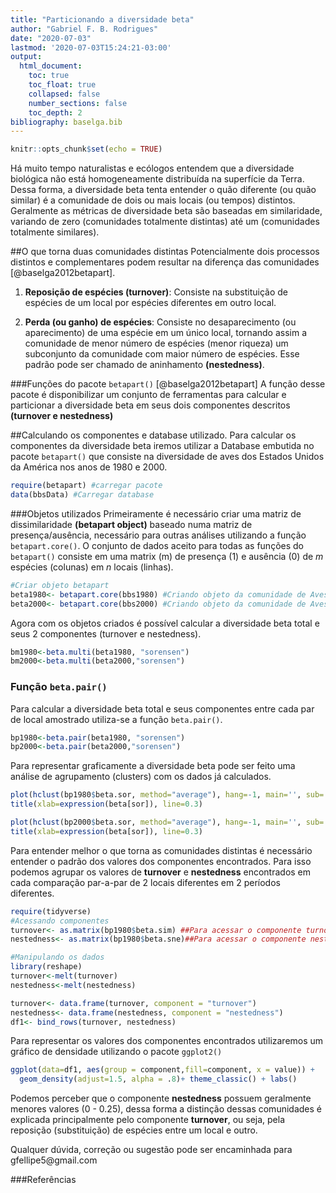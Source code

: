 ```yaml
---
title: "Particionando a diversidade beta"
author: "Gabriel F. B. Rodrigues"
date: "2020-07-03"
lastmod: '2020-07-03T15:24:21-03:00'
output: 
  html_document:
    toc: true
    toc_float: true
    collapsed: false
    number_sections: false
    toc_depth: 2
bibliography: baselga.bib
---
```


```r
knitr::opts_chunk$set(echo = TRUE)
```


Há muito tempo naturalistas e ecólogos entendem que a diversidade biológica não está homogeneamente distribuída na superfície da Terra. Dessa forma, a diversidade beta tenta entender o quão diferente (ou quão similar) é a comunidade de dois ou mais locais (ou tempos) distintos. Geralmente as métricas de diversidade beta são baseadas em similaridade, variando de zero (comunidades totalmente distintas) até um (comunidades totalmente similares). 

##O que torna duas comunidades distintas
Potencialmente dois processos distintos e complementares podem resultar na diferença das comunidades [@baselga2012betapart]. 

  1. **Reposição de espécies (turnover)**: Consiste na substituição de espécies de um local por espécies diferentes em outro local.
  
  2. **Perda (ou ganho) de espécies**: Consiste no desaparecimento (ou aparecimento) de uma espécie em um único local, tornando assim a comunidade de menor número de espécies (menor riqueza) um subconjunto da comunidade com maior número de espécies. Esse padrão pode ser chamado de aninhamento **(nestedness)**.  

###Funções do pacote `betapart()` [@baselga2012betapart]
A função desse pacote é disponibilizar um conjunto de ferramentas para calcular e particionar a diversidade beta em seus dois componentes descritos **(turnover e nestedness)**

##Calculando os componentes e database utilizado.
Para calcular os componentes da diversidade beta iremos utilizar a Database embutida no pacote `betapart()` que consiste na diversidade de aves dos Estados Unidos da América nos anos de 1980 e 2000. 

```r
require(betapart) #carregar pacote
data(bbsData) #Carregar database
```

###Objetos utilizados
Primeiramente é necessário criar uma matriz de dissimilaridade **(betapart object)**  baseado numa matriz de presença/ausência, necessário para outras  análises utilizando a função `betapart.core()`. O conjunto de dados aceito para todas as funções do `betapart()` consiste em uma matrix (m) de presença (1) e ausência (0) de *m* espécies (colunas) em *n* locais (linhas). 

```r
#Criar objeto betapart
beta1980<- betapart.core(bbs1980) #Criando objeto da comunidade de Aves de 1980
beta2000<- betapart.core(bbs2000) #Criando objeto da comunidade de Aves de 2000

```

Agora com os objetos criados é possível calcular a diversidade beta total e seus 2 componentes (turnover e nestedness). 
```r
bm1980<-beta.multi(beta1980, "sorensen")
bm2000<-beta.multi(beta2000,"sorensen")

```
### Função `beta.pair()`
Para calcular a diversidade beta total e seus componentes entre cada par de local amostrado utiliza-se a função `beta.pair()`.

```r
bp1980<-beta.pair(beta1980, "sorensen")
bp2000<-beta.pair(beta2000,"sorensen")
```

Para representar graficamente a diversidade beta pode ser feito uma análise de agrupamento (clusters) com os dados já calculados. 

```r
plot(hclust(bp1980$beta.sor, method="average"), hang=-1, main='', sub='', xlab='') 
title(xlab=expression(beta[sor]), line=0.3)

```
```r
plot(hclust(bp2000$beta.sor, method="average"), hang=-1, main='', sub='', xlab='') 
title(xlab=expression(beta[sor]), line=0.3)
```

Para entender melhor o que torna as comunidades distintas é necessário entender o padrão dos valores dos componentes encontrados. Para isso podemos agrupar os valores de **turnover** e **nestedness** encontrados em cada comparação par-a-par de 2 locais diferentes em 2 períodos diferentes. 

```r
require(tidyverse)
#Acessando componentes
turnover<- as.matrix(bp1980$beta.sim) ##Para acessar o componente turnover
nestedness<- as.matrix(bp1980$beta.sne)##Para acessar o componente nestedness

#Manipulando os dados
library(reshape)
turnover<-melt(turnover)
nestedness<-melt(nestedness)

turnover<- data.frame(turnover, component = "turnover")
nestedness<- data.frame(nestedness, component = "nestedness")
df1<- bind_rows(turnover, nestedness)
```
Para representar os valores dos componentes encontrados utilizaremos um gráfico de densidade utilizando o pacote `ggplot2()`

```r
ggplot(data=df1, aes(group = component,fill=component, x = value)) +
  geom_density(adjust=1.5, alpha = .8)+ theme_classic() + labs()
```

Podemos perceber que o componente **nestedness** possuem geralmente menores valores (0 - 0.25), dessa forma a distinção dessas comunidades é explicada principalmente pelo componente **turnover**, ou seja, pela reposição (substituição) de espécies entre um local e outro. 

Qualquer dúvida, correção ou sugestão pode ser encaminhada para gfellipe5@gmail.com

###Referências

